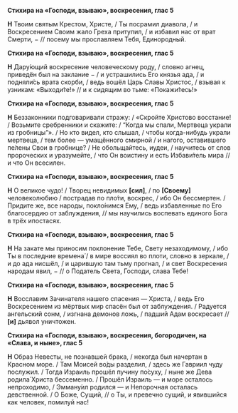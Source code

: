 **Стихира на «Господи, взываю», воскресения, глас 5**

**Н** Твоим святым Крестом, Христе, / Ты посрамил диавола, / и Воскресением Своим жало Греха притупил, / и избавил нас от врат Смерти, − // посему мы прославляем Тебя, Единородный.

**Стихира на «Господи, взываю», воскресения, глас 5**

**Н** Дару́ющий воскресение человеческому роду, / словно агнец, приведён был на заклание − / и устрашились Его князья ада, / 
и подняли́сь врата скорби, / ведь вошёл Царь Славы Христос, / взывая к узникам: «Выходи́те!» // и к сидящим во тьме: «Покажи́тесь!»

**Стихира на «Господи, взываю», воскресения, глас 5**

**Н** Беззаконники подговаривали стражу: / «Скройте Христово восстание! / Возьмите сребренники и скажите: / “Когда мы спали, Мертвеца украли из гробницы”». / Но кто видел, кто слышал, / чтобы когда-нибудь украли мертвеца, / тем более — умащённого смирной / и нагого, оставившего пе́лены Свои в гробнице? / Не обольщайтесь, иудеи, / научитесь от слов пророческих и уразумейте, / что Он воистину и есть Избави́тель мира // и что Он всесилен.

**Стихира на «Господи, взываю», воскресения, глас 5**

**Н** О великое чудо! / Творец невидимых **[**сил**]**, / по **[**Своему**]** человеколюбию / пострадав по пло́ти, воскрес, / ибо Он бессмертен. / Придите же, все народы, покло́нимся Ему, / ведь избавленные по Его благосердию от заблуждения, // мы научились воспевать единого Бога в трёх ипостасях.

**Стихира на «Господи, взываю», воскресения, глас 5**

**Н** На закате мы приносим поклонение Тебе, Свету незаходимому, / ибо Ты в последние времена́ / в мире воссиял во плоти, словно в зеркале, / и до ада нисшёл, / и царившую там тьму прогнал, / и свет Воскресения народам явил, − // о Податель Света, Господи, слава Тебе!

**Стихира на «Господи, взываю», воскресения, глас 5**

**Н** Восславим Зачинателя нашего спасения — Христа, / ведь Его Воскресением из мёртвых мир спасён был от заблуждения. / Радуется ангельский сонм, / изгнана демонов ложь, / падший Адам воскресает // **[**и**]** дьявол уничтожен.

**Стихира на «Господи, взываю», воскресения, богородичен, на «Слава, и ныне», глас 5**

**Н** Образ Невесты, не познавшей брака, / некогда был начертан в Красном море. / Там Моисей во́ды разделил, / здесь же Гавриил чуду послужил. / Тогда Израиль прошёл пучину по́суху, / ныне же Дева родила́ Христа бессеменно. / Прошёл Израиль — и море осталось непроходимо, / Эмману́ил родился — и Непорочная осталась девственной. / О Боже, Сущий, // о Ты, и превечно сущий, и явившийся как человек, помилуй нас!
